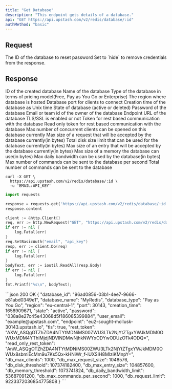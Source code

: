 ```yaml
---
title: "Get Database"
description: "This endpoint gets details of a database."
api: "GET https://api.upstash.com/v2/redis/database/:id"
authMethod: "basic"
---
```


## Request

<ParamField path="id" required>
  The ID of the database to reset password
</ParamField>
<ParamField query="credentials" type="string">
  Set to `hide` to remove credentials from the response.
</ParamField>

## Response

<ResponseField name="database_id" type="string">
  ID of the created database
</ResponseField>
<ResponseField name="database_name" type="string">
  Name of the database
</ResponseField>
<ResponseField name="database_type" type="string">
  Type of the database in terms of pricing model(Free, Pay as You Go or
  Enterprise)
</ResponseField>
<ResponseField name="region" type="string">
  The region where database is hosted
</ResponseField>
<ResponseField name="port" type="int">
  Database port for clients to connect
</ResponseField>
<ResponseField name="creation_time" type="int">
  Creation time of the database as Unix time
</ResponseField>
<ResponseField name="state" type="string">
  State of database (active or deleted)
</ResponseField>
<ResponseField name="password" type="string">
  Password of the database
</ResponseField>
<ResponseField name="user_email" type="string">
  Email or team id of the owner of the database
</ResponseField>
<ResponseField name="endpoint" type="string">
  Endpoint URL of the database
</ResponseField>
<ResponseField name="tls" type="boolean">
  TLS/SSL is enabled or not
</ResponseField>
<ResponseField name="rest_token" type="string">
  Token for rest based communication with the database
</ResponseField>
<ResponseField name="read_only_rest_token" type="string">
  Read only token for rest based communication with the database
</ResponseField>
<ResponseField name="db_max_clients" type="int">
  Max number of concurrent clients can be opened on this database currently
</ResponseField>
<ResponseField name="db_max_request_size" type="int">
  Max size of a request that will be accepted by the database currently(in
  bytes)
</ResponseField>
<ResponseField name="db_disk_threshold" type="int">
  Total disk size limit that can be used for the database currently(in bytes)
</ResponseField>
<ResponseField name="db_max_entry_size" type="int">
  Max size of an entry that will be accepted by the database currently(in bytes)
</ResponseField>
<ResponseField name="db_memory_threshold" type="int">
  Max size of a memory the database can use(in bytes)
</ResponseField>
<ResponseField name="db_daily_bandwidth_limit" type="int">
  Max daily bandwidth can be used by the database(in bytes)
</ResponseField>
<ResponseField name="db_max_commands_per_second" type="int">
  Max number of commands can be sent to the database per second
</ResponseField>
<ResponseField name="db_request_limit" type="int">
  Total number of commands can be sent to the database
</ResponseField>

<RequestExample>

```shell curl
curl -X GET \
  https://api.upstash.com/v2/redis/database/:id \
  -u 'EMAIL:API_KEY'
```

```python Python
import requests

response = requests.get('https://api.upstash.com/v2/redis/database/:id', auth=('EMAIL', 'API_KEY'))
response.content
```

```go Go
client := &http.Client{}
req, err := http.NewRequest("GET", "https://api.upstash.com/v2/redis/database/:id", nil)
if err != nil {
    log.Fatal(err)
}
req.SetBasicAuth("email", "api_key")
resp, err := client.Do(req)
if err != nil {
    log.Fatal(err)
}
bodyText, err := ioutil.ReadAll(resp.Body)
if err != nil {
    log.Fatal(err)
}
fmt.Printf("%s\n", bodyText);
```

</RequestExample>

<ResponseExample>
```json 200 OK
{
  "database_id": "96ad0856-03b1-4ee7-9666-e81abd0349e1",
  "database_name": "MyRedis",
  "database_type": "Pay as You Go",
  "region": "eu-central-1",
  "port": 30143,
  "creation_time": 1658909671,
  "state": "active",
  "password": "038a8e27c45e43068d5f186085399884",
  "user_email": "example@upstash.com",
  "endpoint": "eu2-sought-mollusk-30143.upstash.io",
  "tls": true,
  "rest_token": "AXW_ASQgOTZhZDA4NTYtMDNiMS00ZWU3LTk2NjYtZTgxYWJkMDM0OWUxMDM4YThlMjdjNDVlNDMwNjhkNWYxODYwODUzOTk4ODQ=",
  "read_only_rest_token": "AnW_ASQgOTZhZDA4NTYtMDNiMS00ZWU3LTk2NjYtZTgxYWJkMDM0OWUx8sbmiEcMm9u7Ks5Qx-kHNiWr_f-iUXSIH8MlziKMnpY=",
  "db_max_clients": 1000,
  "db_max_request_size": 1048576,
  "db_disk_threshold": 107374182400,
  "db_max_entry_size": 104857600,
  "db_memory_threshold": 1073741824,
  "db_daily_bandwidth_limit": 53687091200,
  "db_max_commands_per_second": 1000,
  "db_request_limit": 9223372036854775808
}
```
</ResponseExample>

